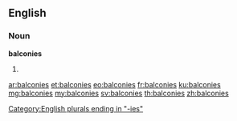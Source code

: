==English==

===Noun===
'''balconies'''

# {{plural of|balcony}}

[[Category:English plurals ending in "-ies"]]

[[ar:balconies]]
[[et:balconies]]
[[eo:balconies]]
[[fr:balconies]]
[[ku:balconies]]
[[mg:balconies]]
[[my:balconies]]
[[sv:balconies]]
[[th:balconies]]
[[zh:balconies]]
